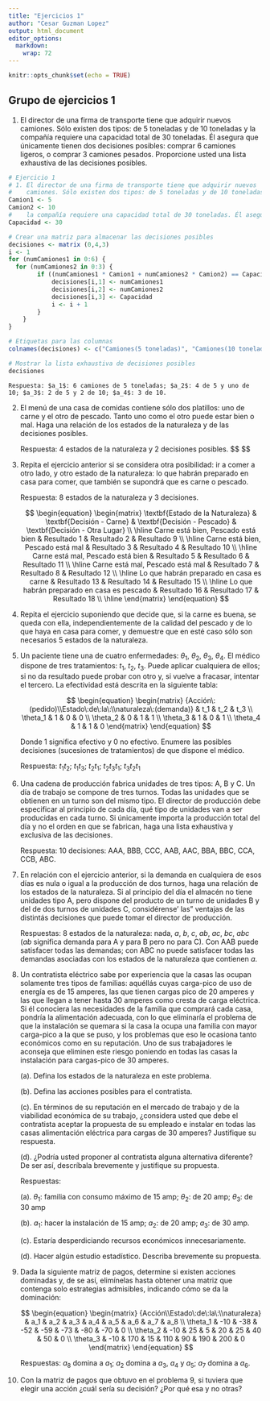 ```yaml
---
title: "Ejercicios 1"
author: "Cesar Guzman Lopez"
output: html_document
editor_options: 
  markdown: 
    wrap: 72
---
```


```r
knitr::opts_chunk$set(echo = TRUE)
```

## Grupo de ejercicios 1

1.  El director de una firma de transporte tiene que adquirir nuevos
    camiones. Sólo existen dos tipos: de 5 toneladas y de 10 toneladas y
    la compañía requiere una capacidad total de 30 toneladas. Él asegura
    que únicamente tienen dos decisiones posibles: comprar 6 camiones
    ligeros, o comprar 3 camiones pesados. Proporcione usted una lista
    exhaustiva de las decisiones posibles.

```r
# Ejercicio 1
# 1. El director de una firma de transporte tiene que adquirir nuevos
#    camiones. Sólo existen dos tipos: de 5 toneladas y de 10 toneladas y
Camion1 <- 5
Camion2 <- 10
#    la compañía requiere una capacidad total de 30 toneladas. Él asegura
Capacidad <- 30

# Crear una matriz para almacenar las decisiones posibles
decisiones <- matrix (0,4,3)
i <- 1
for (numCamiones1 in 0:6) {
  for (numCamiones2 in 0:3) {
        if ((numCamiones1 * Camion1 + numCamiones2 * Camion2) == Capacidad) {   
            decisiones[i,1] <- numCamiones1
            decisiones[i,2] <- numCamiones2
            decisiones[i,3] <- Capacidad
            i <- i + 1
        }
    }
}

# Etiquetas para las columnas
colnames(decisiones) <- c("Camiones(5 toneladas)", "Camiones(10 toneladas)", "Total (toneladas)")

# Mostrar la lista exhaustiva de decisiones posibles
decisiones
```

```         
Respuesta: $a_1$: 6 camiones de 5 toneladas; $a_2$: 4 de 5 y uno de
10; $a_3$: 2 de 5 y 2 de 10; $a_4$: 3 de 10.
```

2.  El menú de una casa de comidas contiene sólo dos platillos: uno de
    carne y el otro de pescado. Tanto uno como el otro puede estar bien
    o mal. Haga una relación de los estados de la naturaleza y de las
    decisiones posibles.

    Respuesta: 4 estados de la naturaleza y 2 decisiones posibles. \$\$
    \begin{equation}
    \begin{matrix}

    \textbf{Estado de la Naturaleza} & \textbf{Decisión - Carne} & \textbf{Decisión - Pescado} \\ \hline
    Carne\ está\ bien, Pescado está bien & Resultado 1 & Resultado 2 \\ \hline
    Carne\ está\ bien, Pescado está mal & Resultado 3 & Resultado 4 \\ \hline
    Carne\ está\ mal, Pescado está bien & Resultado 5 & Resultado 6 \\ \hline
    Carne\ está\ mal, Pescado está mal & Resultado 7 & Resultado 8 \\ \hline

    \end{matrix}
    \end{equation} \$\$

3.  Repita el ejercicio anterior si se considera otra posibilidad: ir a
    comer a otro lado, y otro estado de la naturaleza: lo que habrán
    preparado en casa para comer, que también se supondrá que es carne o
    pescado.

    Respuesta: 8 estados de la naturaleza y 3 decisiones.

    $$
    \begin{equation}
    \begin{matrix}
      \textbf{Estado de la Naturaleza} & \textbf{Decisión - Carne} & \textbf{Decisión - Pescado} &        \textbf{Decisión - Otra Lugar} \\ \hline
      Carne está bien, Pescado está bien & Resultado 1 & Resultado 2 & Resultado 9 \\ \hline
      Carne está bien, Pescado está mal & Resultado 3 & Resultado 4 & Resultado 10 \\ \hline
      Carne está mal, Pescado está bien & Resultado 5 & Resultado 6 & Resultado 11 \\ \hline
      Carne está mal, Pescado está mal & Resultado 7 & Resultado 8 & Resultado 12 \\ \hline
      Lo que habrán preparado en casa es carne & Resultado 13 & Resultado 14 & Resultado 15 \\ \hline
      Lo que habrán preparado en casa es pescado & Resultado 16 & Resultado 17 & Resultado 18 \\ \hline
    \end{matrix}
    \end{equation}
    $$

4.  Repita el ejercicio suponiendo que decide que, si la carne es buena,
    se queda con ella, independientemente de la calidad del pescado y de
    lo que haya en casa para comer, y demuestre que en esté caso sólo
    son necesarios 5 estados de la naturaleza.

5.  Un paciente tiene una de cuatro enfermedades: $\theta_1$,
    $\theta_2$, $\theta_3$, $\theta_4$. El médico dispone de tres
    tratamientos: $t_1$, $t_2$, $t_3$. Puede aplicar cualquiera de
    ellos; si no da resultado puede probar con otro y, si vuelve a
    fracasar, intentar el tercero. La efectividad está descrita en la
    siguiente tabla:

    $$
    \begin{equation}
    \begin{matrix}
    {Acción\:(pedido)\\Estado\:de\:la\:\\naturaleza\:(demanda)} & t_1 & t_2 & t_3 \\
    \theta_1 & 1 & 0 & 0 \\
    \theta_2 & 0 & 1 & 1 \\
    \theta_3 & 1 & 0 & 1 \\
    \theta_4 & 1 & 1 & 0 
    \end{matrix}
    \end{equation} 
    $$

    Donde 1 significa efectivo y 0 no efectivo. Enumere las posibles
    decisiones (sucesiones de tratamientos) de que dispone el médico.

    Respuesta: $t_1 t_2$; $t_1 t_3$; $t_2 t_1$; $t_2 t_3 t_1$;
    $t_3 t_2t_1$

6.  Una cadena de producción fabrica unidades de tres tipos: A, B y C.
    Un día de trabajo se compone de tres turnos. Todas las unidades que
    se obtienen en un turno son del mismo tipo. El director de
    producción debe especificar al principio de cada día, qué tipo de
    unidades van a ser producidas en cada turno. Si únicamente importa
    la producción total del día y no el orden en que se fabrican, haga
    una lista exhaustiva y exclusiva de las decisiones.

    Respuesta: 10 decisiones: AAA, BBB, CCC, AAB, AAC, BBA, BBC, CCA,
    CCB, ABC.

7.  En relación con el ejercicio anterior, si la demanda en cualquiera
    de esos días es nula o igual a la producción de dos turnos, haga una
    relación de los estados de la naturaleza. Si al principio del día el
    almacén no tiene unidades tipo A, pero dispone del producto de un
    turno de unidades B y del de dos turnos de unidades C, considérense'
    las" ventajas de las distintás decisiones que puede tomar el
    director de producción.

    Respuestas: 8 estados de la naturaleza: nada, $a$, $b$, $c$, $ab$,
    $ac$, $bc$, $abc$ ($ab$ significa demanda para A y para B pero no
    para C). Con AAB puede satisfacer todas las demandas; con ABC no
    puede satisfacer todas las demandas asociadas con los estados de la
    naturaleza que contienen $a$.

8.  Un contratista eléctrico sabe por experiencia que la casas las
    ocupan solamente tres tipos de familias: aquéllás cuyas carga-pico
    de uso de energía es de 15 amperes, las que tienen cargas pico de 20
    amperes y las que llegan a tener hasta 30 amperes como cresta de
    carga eléctrica. Si él conociera las necesidades de la familia que
    comprará cada casa, pondría la alimentación adecuada, con lo que
    eliminaría el problema de que la instalación se quemara si la casa
    la ocupa una familia con mayor carga-pico a la que se puso, y los
    problemas que eso le ocasiona tanto económicos como en su
    reputación. Uno de sus trabajadores le aconseja que eliminen este
    riesgo poniendo en todas las casas la instalación para cargas-pico
    de 30 amperes.

    (a). Defina los estados de la naturaleza en este problema.

    (b). Defina las acciones posibles para el contratista.

    (c). En términos de su reputación en el mercado de trabajo y de la
    viabilidad económica de su trabajo, ¿considera usted que debe el
    contratista aceptar la propuesta de su empleado e instalar en todas
    las casas alimentación eléctrica para cargas de 30 amperes?
    Justifique su respuesta.

    (d). ¿Podría usted proponer al contratista alguna alternativa
    diferente? De ser así, descríbala brevemente y justifique su
    propuesta.

    Respuestas:

    (a). $\theta_1$: familia con consumo máximo de 15 amp; $\theta_2$:
    de 20 amp; $\theta_3$: de 30 amp

    (b). $a_1$: hacer la instalación de 15 amp; $a_2$: de 20 amp; $a_3$:
    de 30 amp.

    (c). Estaría desperdiciando recursos económicos innecesariamente.

    (d). Hacer algún estudio estadístico. Describa brevemente su
    propuesta.

9.  Dada la siguiente matriz de pagos, determine si existen acciones
    dominadas y, de se así, elimínelas hasta obtener una matriz que
    contenga solo estrategias admisibles, indicando cómo se da la
    dominación:

    $$
    \begin{equation}
    \begin{matrix}
    {Acción\\Estado\:de\:la\:\\naturaleza} & a_1 & a_2 & a_3 & a_4 & a_5 & a_6 & a_7 & a_8 \\
    \theta_1 &  -10 &  -38 & -52 &  -59 & -73 &  -80 & -70 & 0 \\
    \theta_2 &  -10 &   25 &   5 &   20 &  25 &   40 &  50 & 0 \\
    \theta_3 &  -10 &  170 &  15 &  110 &  90 &  190 & 200 & 0  
    \end{matrix}
    \end{equation} 
    $$

    Respuestas: $a_8$ domina a $a_1$; $a_2$ domina a $a_3$, $a_4$ y
    $a_5$; $a_7$ domina a $a_6$.

10. Con la matriz de pagos que obtuvo en el problema 9, si tuviera que
    elegir una acción ¿cuál sería su decisión? ¿Por qué esa y no otras?

